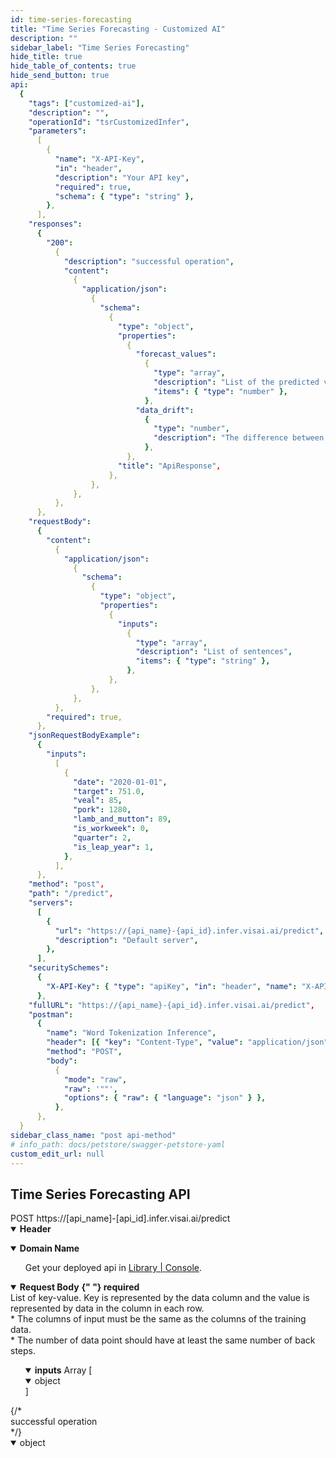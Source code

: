 ```yaml
---
id: time-series-forecasting
title: "Time Series Forecasting - Customized AI"
description: ""
sidebar_label: "Time Series Forecasting"
hide_title: true
hide_table_of_contents: true
hide_send_button: true
api:
  {
    "tags": ["customized-ai"],
    "description": "",
    "operationId": "tsrCustomizedInfer",
    "parameters":
      [
        {
          "name": "X-API-Key",
          "in": "header",
          "description": "Your API key",
          "required": true,
          "schema": { "type": "string" },
        },
      ],
    "responses":
      {
        "200":
          {
            "description": "successful operation",
            "content":
              {
                "application/json":
                  {
                    "schema":
                      {
                        "type": "object",
                        "properties":
                          {
                            "forecast_values":
                              {
                                "type": "array",
                                "description": "List of the predicted values from the model.",
                                "items": { "type": "number" },
                              },
                            "data_drift":
                              {
                                "type": "number",
                                "description": "The difference between the distribution of training data and inference data",
                              },
                          },
                        "title": "ApiResponse",
                      },
                  },
              },
          },
      },
    "requestBody":
      {
        "content":
          {
            "application/json":
              {
                "schema":
                  {
                    "type": "object",
                    "properties":
                      {
                        "inputs":
                          {
                            "type": "array",
                            "description": "List of sentences",
                            "items": { "type": "string" },
                          },
                      },
                  },
              },
          },
        "required": true,
      },
    "jsonRequestBodyExample":
      {
        "inputs":
          [
            {
              "date": "2020-01-01",
              "target": 751.0,
              "veal": 85,
              "pork": 1280,
              "lamb_and_mutton": 89,
              "is_workweek": 0,
              "quarter": 2,
              "is_leap_year": 1,
            },
          ],
      },
    "method": "post",
    "path": "/predict",
    "servers":
      [
        {
          "url": "https://{api_name}-{api_id}.infer.visai.ai/predict",
          "description": "Default server",
        },
      ],
    "securitySchemes":
      {
        "X-API-Key": { "type": "apiKey", "in": "header", "name": "X-API-Key" },
      },
    "fullURL": "https://{api_name}-{api_id}.infer.visai.ai/predict",
    "postman":
      {
        "name": "Word Tokenization Inference",
        "header": [{ "key": "Content-Type", "value": "application/json" }],
        "method": "POST",
        "body":
          {
            "mode": "raw",
            "raw": '""',
            "options": { "raw": { "language": "json" } },
          },
      },
  }
sidebar_class_name: "post api-method"
# info_path: docs/petstore/swagger-petstore-yaml
custom_edit_url: null
---
```



## Time Series Forecasting API

<div class="custom-url-container">
  <span class="custom-method">POST</span>
  <span class="custom-url">https://[api_name]-[api_id].infer.visai.ai/predict</span>
</div>
<details style={{ marginBottom: "1rem" }} data-collapsed={false} open={true}>
  <summary style={{}}>
    <strong>Header</strong>
  </summary>
  <div>
    <ul>
      <ParamsItem
        className={"paramsItem"}
        param={{
          name: "X-API-Key",
          in: "header",
          description: "Your API key",
          required: true,
          schema: { type: "string" },
        }}
      ></ParamsItem>
    </ul>
  </div>
</details>
<details style={{ marginBottom: "1rem" }} data-collapsed={false} open={true}>
  <summary style={{}}>
    <strong>Domain Name</strong>
  </summary>
  <div>
    <ul>
      <ParamsItem
        className={"paramsItem"}
        param={{
          name: "api_name",
          in: "header",
          description: "Deployed API Name",
          required: true,
          schema: { type: "string" },
        }}
      ></ParamsItem>
      <ParamsItem
        className={"paramsItem"}
        param={{
          name: "api_id",
          in: "header",
          description: "Deployed API ID",
          required: true,
          schema: { type: "string" },
        }}
      ></ParamsItem>
      <div>Get your deployed api in <a href={`https://console.visai.ai/library?tabActive=customized-ai`} target={`_blank`}>Library | Console</a>.</div>
    </ul>
  </div>
</details>
<MimeTabs>
  <TabItem label={"application/json"} value={"application/json"}>
    <details style={{}} data-collapsed={false} open={true}>
      <summary style={{ textAlign: "left" }}>
        <strong>Request Body</strong>
        <strong
          style={{
            fontSize: "var(--ifm-code-font-size)",
            color: "var(--openapi-required)",
          }}
        >
          {" "}
          required
        </strong>
      </summary>
      <div style={{ textAlign: "left", marginLeft: "1rem" }}>
        <div style={{ marginTop: "1rem", marginBottom: "1rem" }}>
          List of key-value. Key is represented by the data column and the value is represented by data in the column in each row.
        </div>
        <div style={{ marginTop: "1rem", fontSize: "14px" }}>
          * The columns of input must be the same as the columns of the training data.
        </div>
        <div style={{ marginBottom: "1rem", fontSize: "14px" }}>
          * The number of data point should have at least the same number of back steps.
        </div>
      </div>
      <ul style={{ marginLeft: "1rem" }}>
        <SchemaItem collapsible={true} className={"schemaItem"}>
          <details style={{}} data-collapsed={false} open={true}>
            <summary style={{}}>
              <strong>inputs</strong>
              <span style={{ opacity: "0.6" }}> Array [</span>
            </summary>
            <div style={{ marginLeft: "1rem" }}>
              <SchemaItem
                collapsible={false}
                className={"schemaItem"}
              >
                <details style={{}} data-collapsed={false} open={true}>
                  <summary style={{}}>
                    <span style={{ opacity: "0.6" }}> object</span>
                  </summary>
                  <div style={{ marginLeft: "1rem" }}>
                    <SchemaItem
                      collapsible={false}
                      name={"{timestep_col}"}
                      required={false}
                      schemaName={"string"}
                      qualifierMessage={"Date format according to your dataset."}
                      schema={{
                        type: "string",
                        description: "Note: `timestep_col` key is the timestep column you selected when training the data.",
                      }}
                    ></SchemaItem>
                    <SchemaItem
                      collapsible={false}
                      name={"{target_col}"}
                      required={false}
                      schemaName={"number"}
                      qualifierMessage={"Data point"}
                      schema={{
                        type: "string",
                        description: "Note: `target_col` key is the target column you selected when training the data.",
                      }}
                    ></SchemaItem>
                    <SchemaItem
                      collapsible={false}
                      name={"{numerical_cols} or {categorical_cols}"}
                      required={false}
                      schemaName={"number"}
                      qualifierMessage={"Data point"}
                      schema={{
                        type: "string",
                        description: "Note: `numerical_cols` or `categorical_cols` key is the column you selected when training the data.",
                      }}
                    ></SchemaItem>
                  </div>
                </details>
              </SchemaItem>
            </div>
            <div
              style={{
                fontSize: "var(--ifm-code-font-size)",
                opacity: "0.6",
                marginLeft: "-.5rem",
              }}
            >
              ]
            </div>
          </details>
        </SchemaItem>
      </ul>
    </details>
  </TabItem>
</MimeTabs>
<div>
  <ApiTabs>
    <TabItem label={"200"} value={"200"}>
      {/* <div>successful operation</div> */}
      <div>
        <MimeTabs schemaType={"response"}>
          <TabItem label={"application/json"} value={"application/json"}>
            <SchemaTabs>
              <TabItem label={"Schema"} value={"Schema"}>
                <details style={{}} data-collapsed={false} open={true}>
                  <summary style={{}}>
                    <span style={{ opacity: "0.6" }}> object</span>
                  </summary>
                  <div style={{ marginLeft: "1rem" }}>
                    <SchemaItem
                      collapsible={false}
                      name={"forecast_values"}
                      required={false}
                      schemaName={"float[]"}
                      qualifierMessage={undefined}
                      schema={{
                        type: "float[]",
                        description: "List of the predicted values from the model."
                      }}
                    ></SchemaItem>
                    <SchemaItem
                      collapsible={false}
                      name={"data_drift"}
                      required={false}
                      schemaName={"float"}
                      qualifierMessage={undefined}
                      schema={{
                        type: "float",
                        description: "The difference between the distribution of training data and inference data."
                      }}
                    ></SchemaItem>
                  </div>
                </details>
              </TabItem>
              <TabItem
                label={"Example (from schema)"}
                value={"Example (from schema)"}
              >
                <ResponseSamples
                  responseExample={
                    `{
    "forecast_values": [
        822.0777871071882,
        798.8281127942158
    ],
    "data_drift": 50.0
}`
}
language={"json"} ></ResponseSamples>

</TabItem>
</SchemaTabs>
</TabItem>
</MimeTabs>
</div>
</TabItem>

  </ApiTabs>
</div>
